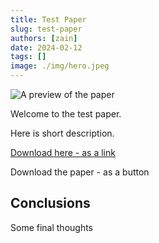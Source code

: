 ```yaml
---
title: Test Paper
slug: test-paper
authors: [zain]
date: 2024-02-12
tags: []
image: ./img/hero.jpeg
---
```

![A preview of the paper](./img/hero.jpeg)

<!-- truncate -->


Welcome to the test paper.

Here is short description.

[Download here - as a link](./download/2401.09350.pdf)

<p>
  <DownloadButton link={require('./download/2401.09350.pdf').default}>Download the paper - as a button</DownloadButton>
</p>

## Conclusions

Some final thoughts

<!-- We could create a specific template for Paper Review's -->

<WhatNext />

